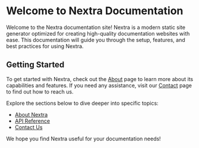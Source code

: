 # Welcome to Nextra Documentation

Welcome to the Nextra documentation site! Nextra is a modern static site generator optimized for creating high-quality documentation websites with ease. This documentation will guide you through the setup, features, and best practices for using Nextra.

## Getting Started

To get started with Nextra, check out the [About](about) page to learn more about its capabilities and features. If you need any assistance, visit our [Contact](contact) page to find out how to reach us.

Explore the sections below to dive deeper into specific topics:
- [About Nextra](about)
- [API Reference](api_reference)
- [Contact Us](contact)

We hope you find Nextra useful for your documentation needs!
